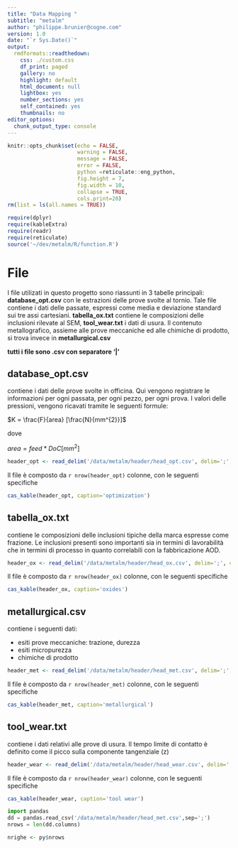 ```yaml
---
title: "Data Mapping "
subtitle: "metalm"
author: "philippe.brunier@cogne.com"
version: 1.0 
date: "`r Sys.Date()`"
output:
  rmdformats::readthedown:
    css: ./custom.css
    df_print: paged
    gallery: no
    highlight: default
    html_document: null
    lightbox: yes
    number_sections: yes
    self_contained: yes
    thumbnails: no
editor_options:
  chunk_output_type: console
---
```


```r
knitr::opts_chunk$set(echo = FALSE,
                      warning = FALSE,
                      message = FALSE,
                      error = FALSE,
                      python =reticulate::eng_python,
                      fig.height = 7,
                      fig.width = 10,
                      collapse = TRUE,
                      cols.print=20)
rm(list = ls(all.names = TRUE))

require(dplyr)
require(kableExtra)
require(readr)
require(reticulate)
source('~/dev/metalm/R/function.R')
```

# File

I file utilizati in questo progetto sono riassunti in 3 tabelle principali: **database_opt.csv** con le estrazioni delle prove svolte al tornio. Tale file contiene i dati delle passate, espressi come media e deviazione standard sui tre assi cartesiani. **tabella_ox.txt** contiene le composizioni delle inclusioni rilevate al SEM, **tool_wear.txt** i dati di usura. Il contenuto metallografico, assieme alle prove meccaniche ed alle chimiche di prodotto, si trova invece in **metallurgical.csv** 


**tutti i file sono .csv con separatore '|'** 

## database_opt.csv
contiene i dati delle prove svolte in officina. Qui vengono registrare le informazioni per ogni passata, per ogni pezzo, per ogni prova. I valori delle pressioni, vengono ricavati tramite le seguenti formule:

$K = \frac{F}{area} [\frac{N}{mm^{2}}]$ 

dove 

$area = {feed}*{DoC} [mm^{2}]$

```r
header_opt <- read_delim('/data/metalm/header/head_opt.csv', delim=';', col_type=cols())
```

Il file è composto da `r nrow(header_opt)` colonne, con le seguenti specifiche



```r
cas_kable(header_opt, caption='optimization')
```


## tabella_ox.txt
contiene le composizioni delle inclusioni tipiche della marca espresse come frazione. Le inclusioni presenti sono importanti sia in termini di lavorabilità che in termini di processo in quanto correlabili con la fabbricazione AOD.

```r
header_ox <- read_delim('/data/metalm/header/head_ox.csv', delim=';', col_type=cols())
```

Il file è composto da `r nrow(header_ox)` colonne, con le seguenti specifiche

```r
cas_kable(header_ox, caption='oxides')
```

## metallurgical.csv
contiene i seguenti dati:

+ esiti prove meccaniche: trazione, durezza
+ esiti micropurezza
+ chimiche di prodotto

```r
header_met <- read_delim('/data/metalm/header/head_met.csv', delim=';', col_type=cols())
```

Il file è composto da `r nrow(header_met)` colonne, con le seguenti specifiche

```r
cas_kable(header_met, caption='metallurgical')
```


## tool_wear.txt
contiene i dati relativi alle prove di usura. Il tempo limite di contatto è definito come il picco sulla componente tangenziale (z)

```r
header_wear <- read_delim('/data/metalm/header/head_wear.csv', delim=';', col_type=cols())
```

Il file è composto da `r nrow(header_wear)` colonne, con le seguenti specifiche

```r
cas_kable(header_wear, caption='tool wear')
```


```python
import pandas
dd = pandas.read_csv('/data/metalm/header/head_met.csv',sep=';')
nrows = len(dd.columns)
```
```r
nrighe <- py$nrows
```

